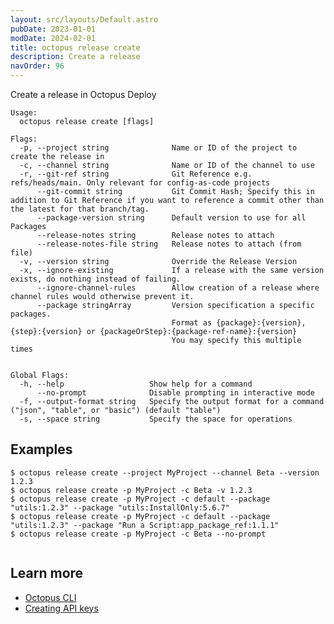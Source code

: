 ```yaml
---
layout: src/layouts/Default.astro
pubDate: 2023-01-01
modDate: 2024-02-01
title: octopus release create
description: Create a release
navOrder: 96
---
```


Create a release in Octopus Deploy

```
Usage:
  octopus release create [flags]

Flags:
  -p, --project string              Name or ID of the project to create the release in
  -c, --channel string              Name or ID of the channel to use
  -r, --git-ref string              Git Reference e.g. refs/heads/main. Only relevant for config-as-code projects
      --git-commit string           Git Commit Hash; Specify this in addition to Git Reference if you want to reference a commit other than the latest for that branch/tag.
      --package-version string      Default version to use for all Packages
      --release-notes string        Release notes to attach
      --release-notes-file string   Release notes to attach (from file)
  -v, --version string              Override the Release Version
  -x, --ignore-existing             If a release with the same version exists, do nothing instead of failing.
      --ignore-channel-rules        Allow creation of a release where channel rules would otherwise prevent it.
      --package stringArray         Version specification a specific packages.
                                    Format as {package}:{version}, {step}:{version} or {packageOrStep}:{package-ref-name}:{version}
                                    You may specify this multiple times


Global Flags:
  -h, --help                   Show help for a command
      --no-prompt              Disable prompting in interactive mode
  -f, --output-format string   Specify the output format for a command ("json", "table", or "basic") (default "table")
  -s, --space string           Specify the space for operations

```

## Examples

<SamplesInstance />

```
$ octopus release create --project MyProject --channel Beta --version 1.2.3
$ octopus release create -p MyProject -c Beta -v 1.2.3
$ octopus release create -p MyProject -c default --package "utils:1.2.3" --package "utils:InstallOnly:5.6.7"
$ octopus release create -p MyProject -c default --package "utils:1.2.3" --package "Run a Script:app_package_ref:1.1.1"
$ octopus release create -p MyProject -c Beta --no-prompt


```

## Learn more

- [Octopus CLI](/docs/octopus-rest-api/cli)
- [Creating API keys](/docs/octopus-rest-api/how-to-create-an-api-key)